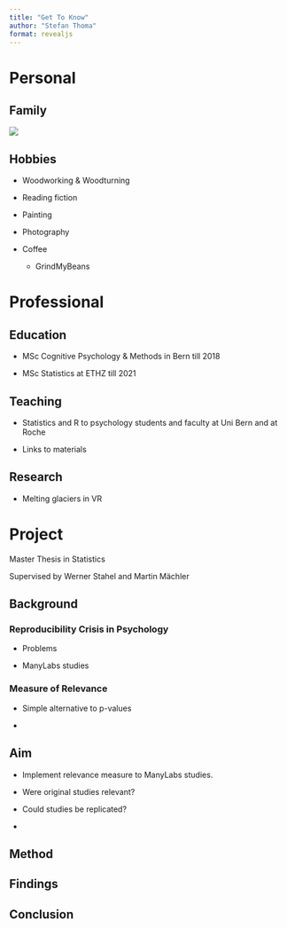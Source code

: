 ```yaml
---
title: "Get To Know"
author: "Stefan Thoma"
format: revealjs
---
```


# Personal

## Family

![](images/Stefan&Leo.JPG)

## Hobbies

-   Woodworking & Woodturning

-   Reading fiction

-   Painting

-   Photography

-   Coffee

    -   GrindMyBeans

# Professional

## Education

-   MSc Cognitive Psychology & Methods in Bern till 2018

-   MSc Statistics at ETHZ till 2021

## Teaching

-   Statistics and R to psychology students and faculty at Uni Bern and at Roche

-   Links to materials

## Research

-   Melting glaciers in VR

# Project

Master Thesis in Statistics

Supervised by Werner Stahel and Martin Mächler

## Background

### Reproducibility Crisis in Psychology

-   Problems

-   ManyLabs studies

### Measure of Relevance

-   Simple alternative to p-values

-   

## Aim

-   Implement relevance measure to ManyLabs studies.

-   Were original studies relevant?

-   Could studies be replicated?

-   

## Method

## Findings

## Conclusion
